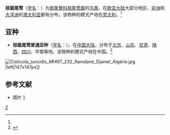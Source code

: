 {{speciesbox
| name = 棕扇尾莺
| status = LC | status_system = iucn3.1
| status_ref = <ref>{{IUCN2006|assessors=BirdLife International|year=2004|id=52338|title=Cisticola juncidis|downloaded=12 May 2006}}</ref>
| image = Zitting Cisticola - Cisticola juncidis.JPG
| image_caption = ''C. j. cursitans'' ([[Sri_Lanka|斯里蘭卡]])
| genus = Cisticola
| species = juncidis
| authority = (Rafinesque)<ref name='id3638'>{{cite web| url =http://www.bioinfo.cn/db05/BjdwSpecies.php?action=view&id=3638| title =棕扇尾莺| work =《中国动物物种编目数据库》| publisher =中国科学院微生物研究所| author =中国科学院动物研究所| accessdate =2009-04-04| deadurl =yes| archiveurl =https://web.archive.org/web/20160305034926/http://www.bioinfo.cn/db05/BjdwSpecies.php?action=view&id=3638| archivedate =2016-03-05}}</ref>
}}

'''棕扇尾莺'''（[[学名|学名]]：{{lang|la|''Cisticola juncidis''}}）为[[扇尾鶯科|扇尾鶯科]][[扇尾莺属|扇尾莺属]]的[[鸟类|鸟类]]，在[[欧亚大陆|欧亚大陆]]大部分地区、[[非洲|非洲]]和[[大洋洲|大洋洲]]的[[澳大利亚|澳大利亚]]都有分布。该物种的模式产地在[[意大利|意大利]]。<ref name='id3638'/>

==亚种==
*'''棕扇尾莺普通亚种'''（[[学名|学名]]：{{lang|la|''Cisticola juncidis tinnabulans''}}）。在[[中国大陆|中国大陆]]，分布于[[北京|北京]]、[[山东|山东]]、[[甘肃|甘肃]]、[[陕西|陕西]]、[[四川|四川]]、华南等地。该物种的模式产地在中国。<ref name='id3639'>{{cite web| url =http://www.bioinfo.cn/db05/BjdwSpecies.php?action=view&id=3639| title =棕扇尾莺普通亚种| work =《中国动物物种编目数据库》| publisher =中国科学院微生物研究所| author =中国科学院动物研究所| accessdate =2009-04-04| deadurl =yes| archiveurl =https://web.archive.org/web/20160305044438/http://www.bioinfo.cn/db05/BjdwSpecies.php?action=view&id=3639| archivedate =2016-03-05}}</ref>

[[File:Cisticola_juncidis_MHNT_232_Ramdane_Djamel_Algérie.jpg|thumb]]|left|147x147px]]

== 参考文献 ==
{{reflist}}
* 图片 [https://www.liewwkphoto.com/blog/?p=6209] {{Wayback|url=https://www.liewwkphoto.com/blog/?p=6209 |date=20200722063356 }}
{{Taxonbar|from=Q210791}}

[[Category:扇尾莺属|Z]]

{{雀形目小作品}}